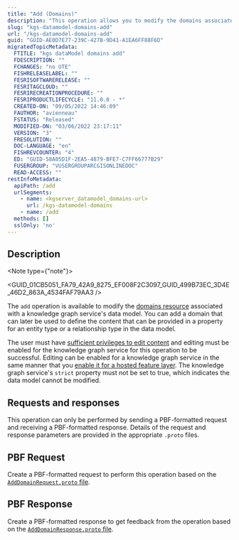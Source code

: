 ```yaml
---
title: "Add (Domains)"
description: "This operation allows you to modify the domains associated with the knowledge graph service's data model."
slug: "kgs-datamodel-domains-add"
url: "/kgs-datamodel-domains-add"
guid: "GUID-AE0D7E77-239C-427B-9D41-A1EA6FF88F6D"
migratedTopicMetadata:
  FTITLE: "kgs dataModel domains add"
  FDESCRIPTION: ""
  FCHANGES: "no UTE"
  FISHRELEASELABEL: ""
  FESRISOFTWARERELEASE: ""
  FESRITAGCLOUD: ""
  FESRIRECREATIONPROCEDURE: ""
  FESRIPRODUCTLIFECYCLE: "11.0.0 - *"
  CREATED-ON: "09/05/2022 14:46:09"
  FAUTHOR: "avienneau"
  FSTATUS: "Released"
  MODIFIED-ON: "03/06/2022 23:17:11"
  VERSION: "3"
  FRESOLUTION: ""
  DOC-LANGUAGE: "en"
  FISHREVCOUNTER: "4"
  ED: "GUID-58A05D1F-2EA5-4879-BFE7-C7FF66777B29"
  FUSERGROUP: "VUSERGROUPARCGISONLINEDOC"
  READ-ACCESS: ""
restInfoMetadata:
  apiPath: /add
  urlSegments:
    - name: <kgserver_datamodel_domains-url>
      url: /kgs-datamodel-domains
    - name: /add
  methods: []
  sslOnly: 'no'
---
```



## Description

<Note type={"note"}>

<GUID_01CB5051_FA79_42A9_8275_EF008F2C3097_GUID_499B73EC_3D4E_46D2_863A_4534FAF79AA3 />

</Note>

The `add`  operation is available to modify the [domains resource](/kgs-datamodel-domains) associated with a knowledge graph service's data model. You can add a domain that can later be used to define the content that can be provided in a property for an entity type or a relationship type in the data model.

The user must have [sufficient privileges to edit content](https://enterprise.arcgis.com/en/portal/latest/administer/windows/roles.htm) and editing must be enabled for the knowledge graph service for this operation to be successful. Editing can be enabled for a knowledge graph service in the same manner that you [enable it for a hosted feature layer](https://enterprise.arcgis.com/en/portal/latest/use/manage-hosted-feature-layers.htm#ESRI_SECTION1_030A9819DFF7498E9DFCDE6030E5FFBA). The knowledge graph service's `strict`  property must not be set to true, which indicates the data model cannot be modified.

##  Requests and responses

This operation can only be performed by sending a PBF-formatted request and receiving a PBF-formatted response. Details of the request and response parameters are provided in the appropriate `.proto`  files.

## PBF Request

Create a PBF-formatted request to perform this operation based on the [`AddDomainRequest.proto`  file](https://links.esri.com/KGServer_addDomainRequestProto). 

## PBF Response

Create a PBF-formatted response to get feedback from the operation based on the [`AddDomainResponse.proto`  file](https://links.esri.com/KGServer_addDomainResponseProto).
